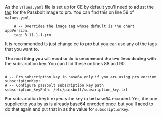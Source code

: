 As the `values.yaml` file is set up for CE by default you'll need to adjust the [tag](https://hub.docker.com/r/passbolt/passbolt/tags) for the Passbolt image to pro. You can find this on line 59 of `values.yaml`.
```
    # -- Overrides the image tag whose default is the chart appVersion.
    tag: 3.11.1-1-pro
```
It is recommended to just change ce to pro but you can use any of the tags that you want to.

The next thing you will need to do is uncomment the two lines dealing with the subscription key. You can find these on lines 88 and 90.

```

# -- Pro subscription key in base64 only if you are using pro version
subscriptionKey:
# -- Configure passbolt subscription key path
subscription_keyPath: /etc/passbolt/subscription_key.txt
```
For subscription key it expects the key to be base64 encoded. Yes, the one supplied to you by us is already base64 encoded once, but you'll need to do that again and put that in as the value for `subscriptionKey`.